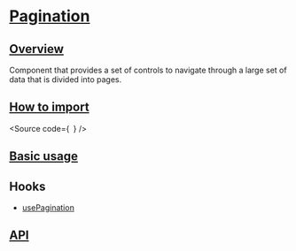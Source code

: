 

<Meta of={Stories} />

# [Pagination](#pagination)

## [Overview](#overview)

Component that provides a set of controls to navigate through a large set of data that is divided into pages.

## [How to import](#how-to-import)

<Source
  code={`
`}
/>

## [Basic usage](#basic-usage)

<Canvas of={Stories.Base} />

## Hooks

- [usePagination](?path=/docs/components-core-navigation-pagination-hooks--docs)

## [API](#api)

<ArgTypes of={Stories} />
